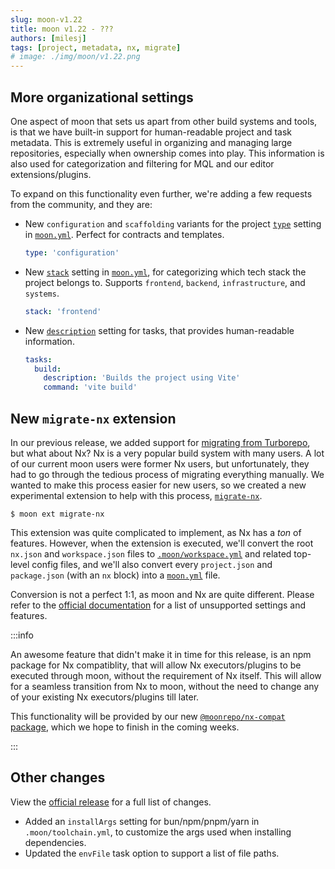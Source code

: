 ```yaml
---
slug: moon-v1.22
title: moon v1.22 - ???
authors: [milesj]
tags: [project, metadata, nx, migrate]
# image: ./img/moon/v1.22.png
---
```


<!--truncate-->

## More organizational settings

One aspect of moon that sets us apart from other build systems and tools, is that we have built-in
support for human-readable project and task metadata. This is extremely useful in organizing and
managing large repositories, especially when ownership comes into play. This information is also
used for categorization and filtering for MQL and our editor extensions/plugins.

To expand on this functionality even further, we're adding a few requests from the community, and
they are:

- New `configuration` and `scaffolding` variants for the project [`type`](/docs/config/project#type)
  setting in [`moon.yml`](/docs/config/project). Perfect for contracts and templates.

  ```yaml
  type: 'configuration'
  ```

- New [`stack`](/docs/config/project#stack) setting in [`moon.yml`](/docs/config/project), for
  categorizing which tech stack the project belongs to. Supports `frontend`, `backend`,
  `infrastructure`, and `systems`.

  ```yaml
  stack: 'frontend'
  ```

- New [`description`](/docs/config/project#description-1) setting for tasks, that provides
  human-readable information.

  ```yaml
  tasks:
    build:
      description: 'Builds the project using Vite'
      command: 'vite build'
  ```

## New `migrate-nx` extension

In our previous release, we added support for [migrating from Turborepo](./moon-v1.21), but what
about Nx? Nx is a very popular build system with many users. A lot of our current moon users were
former Nx users, but unfortunately, they had to go through the tedious process of migrating
everything manually. We wanted to make this process easier for new users, so we created a new
experimental extension to help with this process,
[`migrate-nx`](/docs/guides/extensions#migrate-nx).

```shell
$ moon ext migrate-nx
```

This extension was quite complicated to implement, as Nx has a _ton_ of features. However, when the
extension is executed, we'll convert the root `nx.json` and `workspace.json` files to
[`.moon/workspace.yml`](/docs/config/workspace) and related top-level config files, and we'll also
convert every `project.json` and `package.json` (with an `nx` block) into a
[`moon.yml`](/docs/config/project) file.

Conversion is not a perfect 1:1, as moon and Nx are quite different. Please refer to the
[official documentation](/docs/guides/extensions#migrate-nx) for a list of unsupported settings and
features.

:::info

An awesome feature that didn't make it in time for this release, is an npm package for Nx
compatiblity, that will allow Nx executors/plugins to be executed through moon, without the
requirement of Nx itself. This will allow for a seamless transition from Nx to moon, without the
need to change any of your existing Nx executors/plugins till later.

This functionality will be provided by our new
[`@moonrepo/nx-compat` package](https://github.com/moonrepo/moon/tree/master/packages/nx-compat),
which we hope to finish in the coming weeks.

:::

## Other changes

View the [official release](https://github.com/moonrepo/moon/releases/tag/v1.22.0) for a full list
of changes.

- Added an `installArgs` setting for bun/npm/pnpm/yarn in `.moon/toolchain.yml`, to customize the
  args used when installing dependencies.
- Updated the `envFile` task option to support a list of file paths.
